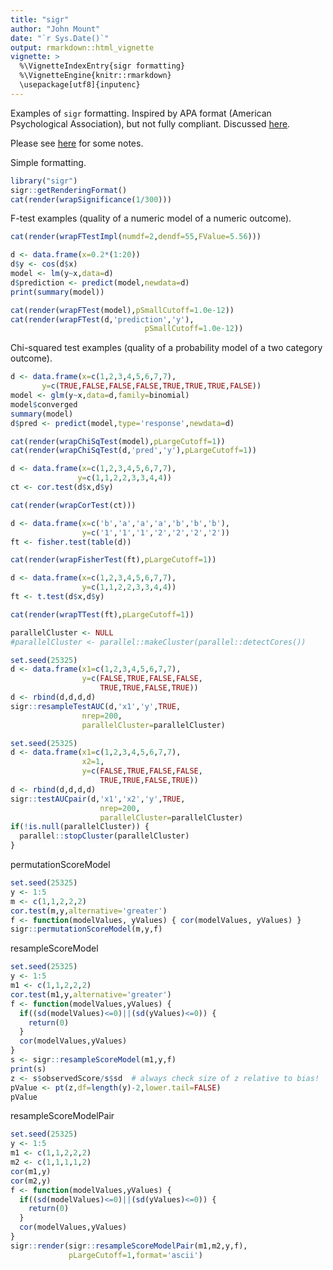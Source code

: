 ```yaml
---
title: "sigr"
author: "John Mount"
date: "`r Sys.Date()`"
output: rmarkdown::html_vignette
vignette: >
  %\VignetteIndexEntry{sigr formatting}
  %\VignetteEngine{knitr::rmarkdown}
  \usepackage[utf8]{inputenc}
---
```


Examples of `sigr` formatting.  Inspired by APA format
(American Psychological Association), but not fully compliant.  Discussed [here](https://win-vector.com/2016/10/02/proofing-statistics-in-papers/).

Please see [here](https://my.ilstu.edu/~jhkahn/apastats.html) for some notes.

Simple formatting.

```r
library("sigr")
sigr::getRenderingFormat()
cat(render(wrapSignificance(1/300)))
```

F-test examples (quality of a numeric model of a numeric outcome).

```r
cat(render(wrapFTestImpl(numdf=2,dendf=55,FValue=5.56)))
```

```r
d <- data.frame(x=0.2*(1:20))
d$y <- cos(d$x)
model <- lm(y~x,data=d)
d$prediction <- predict(model,newdata=d)
print(summary(model))
```

```r
cat(render(wrapFTest(model),pSmallCutoff=1.0e-12))
cat(render(wrapFTest(d,'prediction','y'),
                              pSmallCutoff=1.0e-12))
```

Chi-squared test examples (quality of a probability model 
of a two category outcome).

```r
d <- data.frame(x=c(1,2,3,4,5,6,7,7),
       y=c(TRUE,FALSE,FALSE,FALSE,TRUE,TRUE,TRUE,FALSE))
model <- glm(y~x,data=d,family=binomial)
model$converged
summary(model)
d$pred <- predict(model,type='response',newdata=d)
```
```r
cat(render(wrapChiSqTest(model),pLargeCutoff=1))
cat(render(wrapChiSqTest(d,'pred','y'),pLargeCutoff=1))
```

```r
d <- data.frame(x=c(1,2,3,4,5,6,7,7),
               y=c(1,1,2,2,3,3,4,4))
ct <- cor.test(d$x,d$y)
```
```r
cat(render(wrapCorTest(ct)))
```

```r
d <- data.frame(x=c('b','a','a','a','b','b','b'),
                y=c('1','1','1','2','2','2','2'))
ft <- fisher.test(table(d))
```
```r
cat(render(wrapFisherTest(ft),pLargeCutoff=1))
```

```r
d <- data.frame(x=c(1,2,3,4,5,6,7,7),
                y=c(1,1,2,2,3,3,4,4))
ft <- t.test(d$x,d$y)
```
```r
cat(render(wrapTTest(ft),pLargeCutoff=1))
```

```r
parallelCluster <- NULL
#parallelCluster <- parallel::makeCluster(parallel::detectCores())

set.seed(25325)
d <- data.frame(x1=c(1,2,3,4,5,6,7,7),
                y=c(FALSE,TRUE,FALSE,FALSE,
                    TRUE,TRUE,FALSE,TRUE))
d <- rbind(d,d,d,d)
sigr::resampleTestAUC(d,'x1','y',TRUE,
                nrep=200,
                parallelCluster=parallelCluster)

set.seed(25325)
d <- data.frame(x1=c(1,2,3,4,5,6,7,7),
                x2=1,
                y=c(FALSE,TRUE,FALSE,FALSE,
                    TRUE,TRUE,FALSE,TRUE))
d <- rbind(d,d,d,d)
sigr::testAUCpair(d,'x1','x2','y',TRUE,
                    nrep=200,
                    parallelCluster=parallelCluster)
if(!is.null(parallelCluster)) {
  parallel::stopCluster(parallelCluster)
}
```


permutationScoreModel

```r
set.seed(25325)
y <- 1:5
m <- c(1,1,2,2,2)
cor.test(m,y,alternative='greater')
f <- function(modelValues, yValues) { cor(modelValues, yValues) }
sigr::permutationScoreModel(m,y,f)
```

resampleScoreModel

```r
set.seed(25325)
y <- 1:5
m1 <- c(1,1,2,2,2)
cor.test(m1,y,alternative='greater')
f <- function(modelValues,yValues) {
  if((sd(modelValues)<=0)||(sd(yValues)<=0)) {
    return(0)
  }
  cor(modelValues,yValues)
}
s <- sigr::resampleScoreModel(m1,y,f)
print(s)
z <- s$observedScore/s$sd  # always check size of z relative to bias!
pValue <- pt(z,df=length(y)-2,lower.tail=FALSE)
pValue
```

resampleScoreModelPair

```r
set.seed(25325)
y <- 1:5
m1 <- c(1,1,2,2,2)
m2 <- c(1,1,1,1,2)
cor(m1,y)
cor(m2,y)
f <- function(modelValues,yValues) {
  if((sd(modelValues)<=0)||(sd(yValues)<=0)) {
    return(0)
  }
  cor(modelValues,yValues)
}
sigr::render(sigr::resampleScoreModelPair(m1,m2,y,f),
             pLargeCutoff=1,format='ascii')
```



